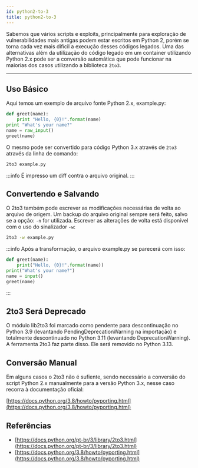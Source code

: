 ```yaml
---
id: python2-to-3
title: python2-to-3
---
```


Sabemos que vários scripts e exploits, principalmente para exploração de
vulnerabilidades mais antigas podem estar escritos em Python 2, porém se torna
cada vez mais difícil a execução desses códigos legados. Uma das alternativas
além da utilização do código legado em um container utilizando Python 2.x pode
ser a conversão automática que pode funcionar na maiorias dos casos utilizando a
biblioteca `2to3`.

---

## Uso Básico

Aqui temos um exemplo de arquivo fonte Python 2.x, example.py:

```python title="example.py"
def greet(name):
    print "Hello, {0}!".format(name)
print "What's your name?"
name = raw_input()
greet(name)
```

O mesmo pode ser convertido para código Python 3.x através de `2to3` através da
linha de comando:

```bash
2to3 example.py
```

:::info
É impresso um diff contra o arquivo original.
:::

## Convertendo e Salvando

O 2to3 também pode escrever as modificações necessárias de volta ao arquivo de
origem. Um backup do arquivo original sempre será feito, salvo se a opção: `-n`
for utilizada. Escrever as alterações de volta está disponível com o uso do
sinalizador `-w`:

```bash
2to3 -w example.py
```

:::info
Após a transformação, o arquivo example.py se parecerá com isso:

```python title="example.py"
def greet(name):
    print("Hello, {0}!".format(name))
print("What's your name?")
name = input()
greet(name)
```

:::

## 2to3 Será Deprecado

O módulo lib2to3 foi marcado como pendente para descontinuação no Python 3.9
(levantando PendingDeprecationWarning na importação) e totalmente descontinuado
no Python 3.11 (levantando DeprecationWarning). A ferramenta 2to3 faz parte
disso. Ele será removido no Python 3.13.

## Conversão Manual

Em alguns casos o 2to3 não é sufiente, sendo necessário a conversão do script
Python 2.x manualmente para a versão Python 3.x, nesse caso recorra à
documentação oficial:

[https://docs.python.org/3.8/howto/pyporting.html](https://docs.python.org/3.8/howto/pyporting.html)

## Referências

- [https://docs.python.org/pt-br/3/library/2to3.html](https://docs.python.org/pt-br/3/library/2to3.html)
- [https://docs.python.org/3.8/howto/pyporting.html](https://docs.python.org/3.8/howto/pyporting.html)

